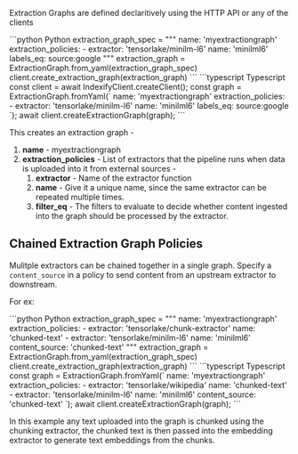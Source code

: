 Extraction Graphs are defined declaritively using the HTTP API or any of the clients

<CodeGroup>
    ```python Python
    extraction_graph_spec = """
    name: 'myextractiongraph'
    extraction_policies:
      - extractor: 'tensorlake/minilm-l6'
        name: 'minilml6'
        labels_eq: source:google
    """
    extraction_graph = ExtractionGraph.from_yaml(extraction_graph_spec)
    client.create_extraction_graph(extraction_graph)  
    ```
    ```typescript Typescript
    const client = await IndexifyClient.createClient();
    const graph = ExtractionGraph.fromYaml(`
    name: 'myextractiongraph'
    extraction_policies:
      - extractor: 'tensorlake/minilm-l6'
        name: 'minilml6'
        labels_eq: source:google
    `);
    await client.createExtractionGraph(graph);
    ```
</CodeGroup>

This creates an extraction graph - 

1. **name** - myextractiongraph
2. **extraction_policies** - List of extractors that the pipeline runs when data is uploaded into it from external sources -
   1. **extractor** - Name of the extractor function
   2. **name** - Give it a unique name, since the same extractor can be repeated multiple times.
   3. **filter_eq** - The filters to evaluate to decide whether content ingested into the graph should be processed by the extractor.

## Chained Extraction Graph Policies
Mulitple extractors can be chained together in a single graph. Specify a `content_source` in a policy to send content from an upstream extractor to downstream.

For ex:

<CodeGroup>
    ```python Python
    extraction_graph_spec = """
    name: 'myextractiongraph'
    extraction_policies:
      - extractor: 'tensorlake/chunk-extractor'
        name: 'chunked-text'
      - extractor: 'tensorlake/minilm-l6'
        name: 'minilml6'
        content_source: 'chunked-text'
    """
    extraction_graph = ExtractionGraph.from_yaml(extraction_graph_spec)
    client.create_extraction_graph(extraction_graph)  
    ```
    ```typescript Typescript
    const graph = ExtractionGraph.fromYaml(`
    name: 'myextractiongraph'
    extraction_policies:
      - extractor: 'tensorlake/wikipedia'
        name: 'chunked-text'
      - extractor: 'tensorlake/minilm-l6'
        name: 'minilml6'
        content_source: 'chunked-text'
    `);
    await client.createExtractionGraph(graph);
    ```
</CodeGroup>
    
In this example any text uploaded into the graph is chunked using the chunking extractor, the chunked text is then passed into the embedding extractor to generate text embeddings from the chunks.

